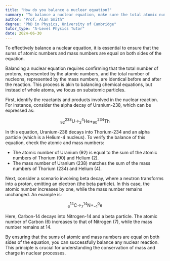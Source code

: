 ```yaml
---
title: "How do you balance a nuclear equation?"
summary: "To balance a nuclear equation, make sure the total atomic numbers and mass numbers are equal on both sides of the equation."
author: "Prof. Alan Smith"
degree: "PhD in Physics, University of Cambridge"
tutor_type: "A-Level Physics Tutor"
date: 2024-06-30
---
```


To effectively balance a nuclear equation, it is essential to ensure that the sums of atomic numbers and mass numbers are equal on both sides of the equation.

Balancing a nuclear equation requires confirming that the total number of protons, represented by the atomic numbers, and the total number of nucleons, represented by the mass numbers, are identical before and after the reaction. This process is akin to balancing chemical equations, but instead of whole atoms, we focus on subatomic particles.

First, identify the reactants and products involved in the nuclear reaction. For instance, consider the alpha decay of Uranium-238, which can be expressed as:

$$
_{92}^{238}\text{U} \rightarrow _{2}^{4}\text{He} + _{90}^{234}\text{Th}
$$

In this equation, Uranium-238 decays into Thorium-234 and an alpha particle (which is a Helium-4 nucleus). To verify the balance of this equation, check the atomic and mass numbers:

- The atomic number of Uranium ($92$) is equal to the sum of the atomic numbers of Thorium ($90$) and Helium ($2$).
- The mass number of Uranium ($238$) matches the sum of the mass numbers of Thorium ($234$) and Helium ($4$).

Next, consider a scenario involving beta decay, where a neutron transforms into a proton, emitting an electron (the beta particle). In this case, the atomic number increases by one, while the mass number remains unchanged. An example is:

$$
_{6}^{14}\text{C} \rightarrow _{7}^{14}\text{N} + _{-1}^{0}\text{e}
$$

Here, Carbon-14 decays into Nitrogen-14 and a beta particle. The atomic number of Carbon ($6$) increases to that of Nitrogen ($7$), while the mass number remains at $14$.

By ensuring that the sums of atomic and mass numbers are equal on both sides of the equation, you can successfully balance any nuclear reaction. This principle is crucial for understanding the conservation of mass and charge in nuclear processes.
    